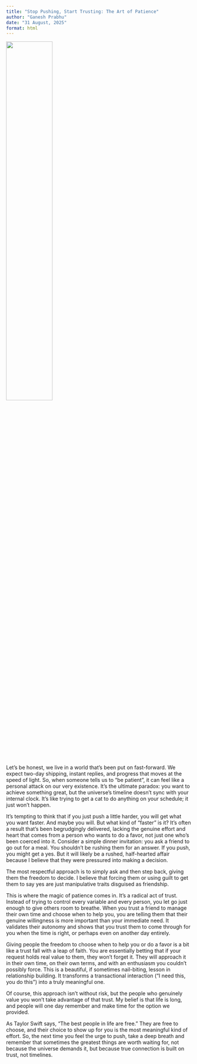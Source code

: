 ```yaml
---
title: "Stop Pushing, Start Trusting: The Art of Patience"
author: "Ganesh Prabhu"
date: "31 August, 2025"
format: html
---
```



![](assets/tangeled.png){fig-align="center" width=50%}


Let's be honest, we live in a world that’s been put on fast-forward. We expect two-day shipping, instant replies, and progress that moves at the speed of light. So, when someone tells us to "be patient", it can feel like a personal attack on our very existence. It’s the ultimate paradox: you want to achieve something great, but the universe’s timeline doesn't sync with your internal clock. It’s like trying to get a cat to do anything on your schedule; it just won't happen.


It’s tempting to think that if you just push a little harder, you will get what you want faster. And maybe you will. But what kind of “faster” is it? It’s often a result that’s been begrudgingly delivered, lacking the genuine effort and heart that comes from a person who wants to do a favor, not just one who's been coerced into it. Consider a simple dinner invitation: you ask a friend to go out for a meal. You shouldn't be rushing them for an answer. If you push, you might get a yes. But it will likely be a rushed, half-hearted affair because I believe that they were pressured into making a decision. 


The most respectful approach is to simply ask and then step back, giving them the freedom to decide. I believe that forcing them or using guilt to get them to say yes are just manipulative traits disguised as friendship.


This is where the magic of patience comes in. It's a radical act of trust. Instead of trying to control every variable and every person, you let go just enough to give others room to breathe. When you trust a friend to manage their own time and choose when to help you, you are telling them that their genuine willingness is more important than your immediate need. It validates their autonomy and shows that you trust them to come through for you when the time is right, or perhaps even on another day entirely.


Giving people the freedom to choose when to help you or do a favor is a bit like a trust fall with a leap of faith. You are essentially betting that if your request holds real value to them, they won’t forget it. They will approach it in their own time, on their own terms, and with an enthusiasm you couldn’t possibly force. This is a beautiful, if sometimes nail-biting, lesson in relationship building. It transforms a transactional interaction ("I need this, you do this") into a truly meaningful one. 


Of course, this approach isn't without risk, but the people who genuinely value you won't take advantage of that trust. My belief is that life is long, and people will one day remember and make time for the option we provided.


As Taylor Swift says, "The best people in life are free." They are free to choose, and their choice to show up for you is the most meaningful kind of effort. So, the next time you feel the urge to push, take a deep breath and remember that sometimes the greatest things are worth waiting for, not because the universe demands it, but because true connection is built on trust, not timelines.

